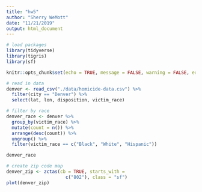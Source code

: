 ```yaml
---
title: "hw5"
author: "Sherry WeMott"
date: "11/21/2019"
output: html_document
---
```


```r
# load packages
library(tidyverse)
library(tigris)
library(sf)
```


```r

knitr::opts_chunk$set(echo = TRUE, message = FALSE, warning = FALSE, error = FALSE)

# read in data
denver <- read_csv("./data/homicide-data.csv") %>% 
  filter(city == "Denver") %>% 
  select(lat, lon, disposition, victim_race)
```


```r
# filter by race
denver_race <- denver %>% 
  group_by(victim_race) %>% 
  mutate(count = n()) %>% 
  arrange(desc(count)) %>% 
  ungroup() %>% 
  filter(victim_race == c("Black", "White", "Hispanic"))  

denver_race
```

```r
# create zip code map
denver_zip <- zctas(cb = TRUE, starts_with = 
                      c("802"), class = "sf")
plot(denver_zip)
``` 

